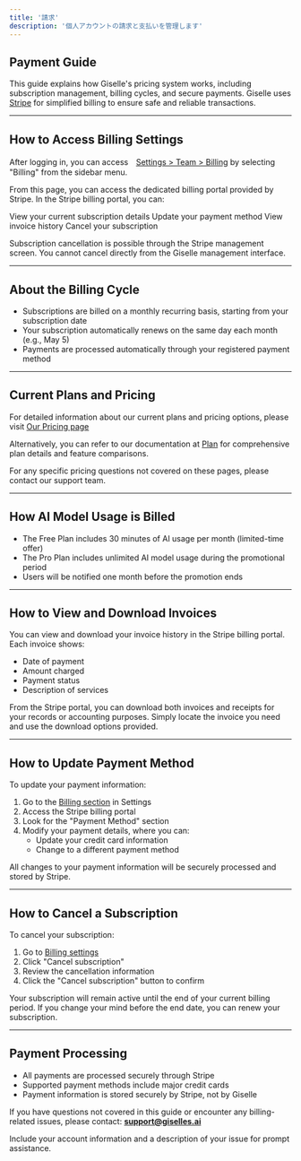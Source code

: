```yaml
---
title: '請求'
description: '個人アカウントの請求と支払いを管理します'
---
```


## Payment Guide 

This guide explains how Giselle's pricing system works, including subscription management, billing cycles, and secure payments. Giselle uses [Stripe](https://stripe.com) for simplified billing to ensure safe and reliable transactions.

---

## How to Access Billing Settings

After logging in, you can access　[Settings > Team > Billing](https://studio.giselles.ai/settings/team/billing) by selecting "Billing" from the sidebar menu. 

From this page, you can access the dedicated billing portal provided by Stripe.
In the Stripe billing portal, you can:

View your current subscription details
Update your payment method
View invoice history
Cancel your subscription

Subscription cancellation is possible through the Stripe management screen. You cannot cancel directly from the Giselle management interface.

---

## About the Billing Cycle

- Subscriptions are billed on a monthly recurring basis, starting from your subscription date
- Your subscription automatically renews on the same day each month (e.g., May 5)
- Payments are processed automatically through your registered payment method

---

## Current Plans and Pricing

For detailed information about our current plans and pricing options, please visit [Our Pricing page](https://giselles.ai/pricing)

Alternatively, you can refer to our documentation at [Plan](plan) for comprehensive plan details and feature comparisons.

For any specific pricing questions not covered on these pages, please contact our support team.

---

## How AI Model Usage is Billed

- The Free Plan includes 30 minutes of AI usage per month (limited-time offer)
- The Pro Plan includes unlimited AI model usage during the promotional period
- Users will be notified one month before the promotion ends

---

## How to View and Download Invoices

You can view and download your invoice history in the Stripe billing portal. Each invoice shows:
- Date of payment
- Amount charged
- Payment status
- Description of services

From the Stripe portal, you can download both invoices and receipts for your records or accounting purposes. Simply locate the invoice you need and use the download options provided.

---

## How to Update Payment Method

To update your payment information:
1. Go to the [Billing section](https://studio.giselles.ai/settings/team/billing) in Settings
2. Access the Stripe billing portal
3. Look for the "Payment Method" section
4. Modify your payment details, where you can:
   - Update your credit card information
   - Change to a different payment method

All changes to your payment information will be securely processed and stored by Stripe.

---

## How to Cancel a Subscription

To cancel your subscription:
1. Go to [Billing settings](https://studio.giselles.ai/settings/team/billing)
2. Click "Cancel subscription"
3. Review the cancellation information
4. Click the "Cancel subscription" button to confirm

Your subscription will remain active until the end of your current billing period. If you change your mind before the end date, you can renew your subscription.

---

## Payment Processing

- All payments are processed securely through Stripe
- Supported payment methods include major credit cards
- Payment information is stored securely by Stripe, not by Giselle


If you have questions not covered in this guide or encounter any billing-related issues, please contact: **support@giselles.ai**

Include your account information and a description of your issue for prompt assistance.
